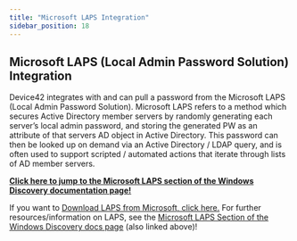 ```yaml
---
title: "Microsoft LAPS Integration"
sidebar_position: 18
---
```


## Microsoft LAPS (Local Admin Password Solution) Integration

Device42 integrates with and can pull a password from the Microsoft LAPS (Local Admin Password Solution). Microsoft LAPS refers to a method which secures Active Directory member servers by randomly generating each server’s local admin password, and storing the generated PW as an attribute of that servers AD object in Active Directory. This password can then be looked up on demand via an Active Directory / LDAP query, and is often used to support scripted / automated actions that iterate through lists of AD member servers.

**[Click here to jump to the Microsoft LAPS section of the Windows Discovery documentation page!](/auto-discovery/windows-and-hyper-v-auto-discovery.mdx)**

If you want to [Download LAPS from Microsoft, click here.](https://www.microsoft.com/en-us/download/details.aspx?id=46899) For further resources/information on LAPS, see the [Microsoft LAPS Section of the Windows Discovery docs page](/auto-discovery/windows-and-hyper-v-auto-discovery.mdx) (also linked above)!

